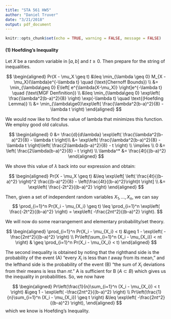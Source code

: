```yaml
---
title: "STA 561 HW5"
author: "Daniel Truver"
date: "3/21/2018"
output: pdf_document
---
```


```r
knitr::opts_chunk$set(echo = TRUE, warning = FALSE, message = FALSE)
```

#### (1) Hoefding's Inequality 

Let $X$ be a random variable in $[a,b]$ and $t \geq 0$. Then prepare for the string of inequalities.

$$
\begin{aligned}
Pr(X - \mu_X \geq t) 
&\leq \min_{\lambda \geq 0} M_{X - \mu_X}(\lambda)e^{-\lambda t} \quad (\text{Chernoff Bounds}) \\
&= \min_{\lambda\geq 0} E\left[ e^{\lambda(X-\mu_X)} \right]e^{-\lambda t} \quad (\text{MGF Denfinition}) \\
&\leq \min_{\lambda\geq 0} \exp\left( \frac{\lambda^2(b-a)^2}{8} \right) \exp(-\lambda t) \quad \text{(Hoefding Lemma)} \\
&= \min_{\lambda\ge0}\exp\left( \frac{\lambda^2(b-a)^2}{8} - \lambda t \right)
\end{aligned}
$$

We would now like to find the value of lambda that minimizes this function. We employ good old calculus.

$$
\begin{aligned}
0 
&= \frac{d}{d\lambda} \exp\left( \frac{\lambda^2(b-a)^2}{8} - \lambda t \right)\\
&= \exp\left( \frac{\lambda^2(b-a)^2}{8} - \lambda t \right)\left( \frac{2\lambda(b-a)^2}{8} - t \right) \\
\implies \\
0 &= \left( \frac{2\lambda(b-a)^2}{8} - t \right) \\
\lambda^* &= \frac{4t}{(b-a)^2}
\end{aligned}
$$

We shove this value of $\lambda$ back into our expression and obtain:

$$
\begin{aligned}
Pr(X - \mu_X \geq t) 
&\leq \exp\left[ \left( \frac{4t}{(b-a)^2} \right)^2 \frac{(b-a)^2}{8} - \left(\frac{4t}{(b-a)^2}\right)t \right] \\
&= \exp\left( \frac{-2t^2}{(b-a)^2} \right)
\end{aligned}
$$

Then, given a set of independent random variables $X_1,\dots,X_n$, we can say
$$
\prod_{i=1}^n Pr(X_i - \mu_{X_i} \geq t) \leq \prod_{i=1}^n \exp\left( \frac{-2t^2}{(b-a)^2} \right) = \exp\left( -\frac{2nt^2}{(b-a)^2} \right).
$$

We will now do some rearrangement and elementary probability/set theory.

$$
\begin{aligned}
\prod_{i=1}^n Pr(X_i - \mu_{X_i} < t) 
&\geq 1 - \exp\left( -\frac{2nt^2}{(b-a)^2} \right) \\
Pr\left(\sum_{i=1}^n (X_i - \mu_{X_i}) < nt \right) & \geq \prod_{i=1}^n Pr(X_i - \mu_{X_i} < t) 
\end{aligned}
$$

The second inequality is obtained by noting that the righthand side is the probability of the event (A) "every $X_i$ is less than $t$ away from its mean," and the lefthand side is the probability of the event (B) "the sum of $X_i$ deviations from their means is less than $nt$." A is sufficient for B ($A\subset B$) which gives us the inequality in probabilities. So, we now have

$$
\begin{aligned}
Pr\left(\frac{1}{n}\sum_{i=1}^n (X_i - \mu_{X_i}) < t \right) &\geq 1 - \exp\left( -\frac{2nt^2}{(b-a)^2} \right) \\
Pr\left(\frac{1}{n}\sum_{i=1}^n (X_i - \mu_{X_i}) \geq t \right) &\leq \exp\left( -\frac{2nt^2}{(b-a)^2} \right),
\end{aligned}
$$
which we know is Hoefding's Inequality. 

